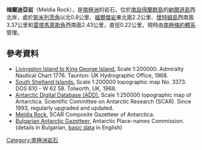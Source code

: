 {{coord|62|15|28.7|S|59|11|21|W|display=title}}

'''梅爾迪亞岩'''（Meldia Rock），是[[南極洲|南極洲]]的岩石，位於[[南設得蘭群島|南設得蘭群島]]的[[納爾遜島|納爾遜島]]西北岸，處於[[斯米列茨角|斯米列茨角]]以北0.8公里、[[福爾傑岩|福爾傑岩]]東北面2.2公里、[[懷特姆島|懷特姆島]]西南面3.37公里和[[雷塔馬萊斯角|雷塔馬萊斯角]]西南面2.43公里，直徑0.22公里，現時由[[南極條約體系|南極條約體系]]管理。

==參考資料==
* [https://web.archive.org/web/20140204003557/http://www.nauticalcharts.biz/page,shop.product_details/flypage,flypage.tpl/product_id,4229/category_id,226/option,com_virtuemart/Itemid,55.html Livingston Island to King George Island.]  Scale 1:200000.  Admiralty Nautical Chart 1776.  Taunton: UK Hydrographic Office, 1968.
* [http://data.aad.gov.au/aadc/mapcat/display_map.cfm?map_id=3373 South Shetland Islands.] {{Wayback|url=http://data.aad.gov.au/aadc/mapcat/display_map.cfm?map_id=3373 |date=20120324145253 }} Scale 1:200000 topographic map No. 3373. DOS 610 - W 62 58. Tolworth, UK, 1968.
* [http://www.add.scar.org Antarctic Digital Database (ADD).] {{Wayback|url=http://www.add.scar.org/ |date=20170305000653 }} Scale 1:250000 topographic map of Antarctica. Scientific Committee on Antarctic Research (SCAR). Since 1993, regularly upgraded and updated.
* [https://data.aad.gov.au/aadc/gaz/scar/display_name.cfm?gaz_id=137844 Meldia Rock.] {{Wayback|url=https://data.aad.gov.au/aadc/gaz/scar/display_name.cfm?gaz_id=137844 |date=20170922100422 }} SCAR Composite Gazetteer of Antarctica.
* [http://apcbg.org/gazet-bg.doc Bulgarian Antarctic Gazetteer.] {{Wayback|url=http://apcbg.org/gazet-bg.doc |date=20131012104624 }} Antarctic Place-names Commission. (details in Bulgarian, [http://apcbg.org/gazet.htm basic data] {{Wayback|url=http://apcbg.org/gazet.htm |date=20160304071225 }} in English)

{{南设得兰群岛}}

{{Antarctica-geo-stub}}

[[Category:南極洲岩石|Category:南極洲岩石]]